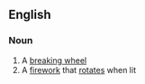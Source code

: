 ==English==

===Noun===
{{wikipedia}}
{{en-noun|sg=[[Catherine]] [[wheel]]}}

# A [[breaking wheel]]
# A [[firework]] that [[rotate]]s when lit